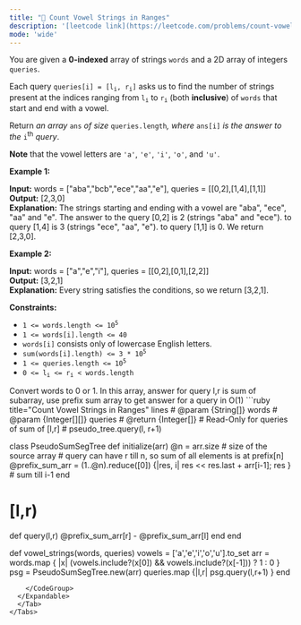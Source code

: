 ```yaml
---
title: "🧀 Count Vowel Strings in Ranges"
description: '[leetcode link](https://leetcode.com/problems/count-vowel-strings-in-ranges/description/)'
mode: 'wide'
---
```

<Tabs>
  <Tab title="Question" icon="circle-question" iconType="regular">
    <Card>
      <p>You are given a <strong>0-indexed</strong> array of strings <code>words</code> and a 2D array of integers <code>queries</code>.</p>  <p>Each query <code>queries[i] = [l<sub>i</sub>, r<sub>i</sub>]</code> asks us to find the number of strings present at the indices ranging from <code>l<sub>i</sub></code> to <code>r<sub>i</sub></code> (both <strong>inclusive</strong>) of <code>words</code> that start and end with a vowel.</p>  <p>Return <em>an array </em><code>ans</code><em> of size </em><code>queries.length</code><em>, where </em><code>ans[i]</code><em> is the answer to the </em><code>i</code><sup>th</sup><em> query</em>.</p>  <p><strong>Note</strong> that the vowel letters are <code>&#39;a&#39;</code>, <code>&#39;e&#39;</code>, <code>&#39;i&#39;</code>, <code>&#39;o&#39;</code>, and <code>&#39;u&#39;</code>.</p>   <p><strong class="example">Example 1:</strong></p>   <strong>Input:</strong> words = [&quot;aba&quot;,&quot;bcb&quot;,&quot;ece&quot;,&quot;aa&quot;,&quot;e&quot;], queries = [[0,2],[1,4],[1,1]] <br/> <strong>Output:</strong> [2,3,0] <br/> <strong>Explanation:</strong> The strings starting and ending with a vowel are &quot;aba&quot;, &quot;ece&quot;, &quot;aa&quot; and &quot;e&quot;. The answer to the query [0,2] is 2 (strings &quot;aba&quot; and &quot;ece&quot;). to query [1,4] is 3 (strings &quot;ece&quot;, &quot;aa&quot;, &quot;e&quot;). to query [1,1] is 0. We return [2,3,0].   <p><strong class="example">Example 2:</strong></p>   <strong>Input:</strong> words = [&quot;a&quot;,&quot;e&quot;,&quot;i&quot;], queries = [[0,2],[0,1],[2,2]] <br/> <strong>Output:</strong> [3,2,1] <br/> <strong>Explanation:</strong> Every string satisfies the conditions, so we return [3,2,1].   <p><strong>Constraints:</strong></p>  <ul>  <li><code>1 &lt;= words.length &lt;= 10<sup>5</sup></code></li>  <li><code>1 &lt;= words[i].length &lt;= 40</code></li>  <li><code>words[i]</code> consists only of lowercase English letters.</li>  <li><code>sum(words[i].length) &lt;= 3 * 10<sup>5</sup></code></li>  <li><code>1 &lt;= queries.length &lt;= 10<sup>5</sup></code></li>  <li><code>0 &lt;= l<sub>i</sub> &lt;= r<sub>i</sub> &lt;&nbsp;words.length</code></li> </ul> 
    </Card>
  </Tab>
  <Tab title="Solution" icon="lightbulb" iconType="regular" >
    <Card>
      Convert words to 0 or 1. In this array, answer for query l,r is sum of subarray, use prefix sum array to get answer for a query in O(1)
</Card>
  <Expandable title="code">
    <CodeGroup dropdown>
```ruby title="Count Vowel Strings in Ranges" lines
# @param {String[]} words
# @param {Integer[][]} queries
# @return {Integer[]}
# Read-Only for queries of sum of [l,r]
# pseudo_tree.query(l, r+1)

class PseudoSumSegTree
  def initialize(arr)
    @n = arr.size # size of the source array
    # query can have r till n, so sum of all elements is at prefix[n]
    @prefix_sum_arr = (1..@n).reduce([0]) {|res, i| res << res.last + arr[i-1]; res } # sum till i-1
  end
  
  # [l,r)
  def query(l,r)
    @prefix_sum_arr[r] - @prefix_sum_arr[l]
  end
end

def vowel_strings(words, queries)
  vowels = ['a','e','i','o','u'].to_set
  arr = words.map { |x| (vowels.include?(x[0]) && vowels.include?(x[-1])) ? 1 : 0 }
  psg = PseudoSumSegTree.new(arr)
  queries.map {|l,r| psg.query(l,r+1) }
end
```
    </CodeGroup>
  </Expandable>
  </Tab>
</Tabs>